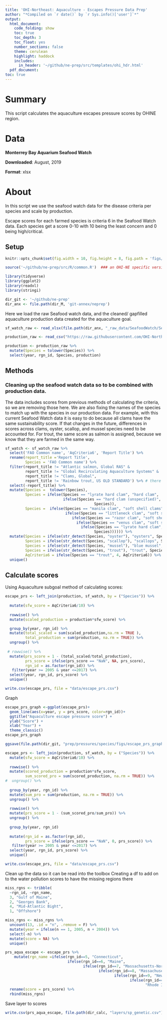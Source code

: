 ```yaml
---
title: 'OHI-Northeast: Aquaculture - Escapes Pressure Data Prep'
author: "*Compiled on `r date()` by `r Sys.info()['user']`*"
output: 
  html_document:
    code_folding: show
    toc: true
    toc_depth: 3
    toc_float: yes
    number_sections: false
    theme: cerulean
    highlight: haddock
    includes: 
      in_header: '~/github/ne-prep/src/templates/ohi_hdr.html'
  pdf_document:
toc: true
---
```


# Summary

This script calculates the aquaculture escapes pressure scores by OHINE region. 

# Data

**Monterrey Bay Aquarium Seafood Watch** 

**Downloaded**: August, 2019

**Format**: xlsx

# About
In this script we use the seafood watch data for the disease criteria per species and scale by production.

Escape scores for each farmed species is criteria 6 in the Seafood Watch data. Each species get a score 0-10 with 10 being the least concern and 0 being high/critical.

## Setup

``` r

knitr::opts_chunk$set(fig.width = 10, fig.height = 8, fig.path = 'figs/', message = FALSE, warning = FALSE)

source('~/github/ne-prep/src/R/common.R')  ### an OHI-NE specific version of common.R

library(tidyverse)
library(ggplot2)
library(readxl)
library(stringi)

dir_git <- '~/github/ne-prep'
dir_anx <- file.path(dir_M, 'git-annex/neprep')
```

Here we load the raw Seafood watch data, and the cleaned/ gapfilled aquaculture production data created for the aquaculture goal.
```r
sf_watch_raw <- read_xlsx(file.path(dir_anx, "_raw_data/SeafoodWatch/Seafood_Watch_USAquaculture82319.xlsx"))

production_raw <- read_csv("https://raw.githubusercontent.com/OHI-Northeast/ne-scores/master/region/layers/mar_production.csv")

production <- production_raw %>% 
  mutate(Species = tolower(Species)) %>% 
  select(year, rgn_id, Species, production)
```

## Methods

### Cleaning up the seafood watch data so to be combined with production data.
The data includes scores from previous methods of calculating the criteria, so we are removing those here. We are also fixing the names of the species to match up with the species in our production data. For example, with this current Seafood Watch data it is easy to do because all clams have the same sustainability score. If that changes in the future, differences in scores across clams, oyster, scallop, and mussel species need to be accounted for. For trout, the same score as salmon is assigned, because we know that they are farmed in the same way.
```r
sf_watch <- sf_watch_raw %>% 
  select('FAO Common name', 'AqCriteria6', 'Report Title') %>% 
  rename(report_title ='Report Title',
         Species = 'FAO Common name') %>% 
  filter(report_title != "Atlantic salmon, Global RAS" & 
         report_title != "Global Recirculating Aquaculture Systems" &
         report_title != "Clams, Global",
         report_title != 'Rainbow trout, US OLD STANDARD') %>% # there are 3 different atlantic salmon scores, we are keeping the when Report Title' == Atlantic Salmon, Atlantic North America; we are also keeping "Clams, Global NEW STANDARD" and removing the old one; same with trout as with clams
  select(-report_title) %>% 
  mutate(Species =  tolower(Species),
         Species = ifelse(Species == "lyrate hard clam", "hard clam",
                          ifelse(Species == "hard clam (unspecified)", "hard clam",
                                        Species)),
         Species =  ifelse(Species == "manila clam", "soft shell clams", # all clams have the save score, but choosing to keep these se
                           ifelse(Species == "littleneck clam", "soft shell clams",
                              ifelse(Species == "razor clam", "soft shell clams",
                                ifelse(Species == "venus clam", "soft shell clams",
                                  ifelse(Species == "lyrate hard clam", "soft shell clams",
                                        Species)))))) %>% 
  mutate(Species = ifelse(str_detect(Species, "oyster"), "oysters", Species),
         Species = ifelse(str_detect(Species, "scallop"), "scallops", Species),
         Species = ifelse(str_detect(Species, "mussel"), "blue mussel", Species),
         Species = ifelse(str_detect(Species, "trout"), "trout", Species), #all oysters, scallops, and mussels have the same score; rainbow trout is farmed in the northeast, change the name for merging
         AqCriteria6 = ifelse(Species == "trout", 4, AqCriteria6)) %>% #this data set uses rainbow trout which is a freshwater trout. our trout is not freshwater, so we are using our knowlege of similarities to slamon aquaculture
  unique() 
```

## Calculate scores

Using Aquaculture subgoal method of calculating scores:

```r
escape_prs <- left_join(production, sf_watch, by = ("Species")) %>% 
  
  mutate(sfw_score = AqCriteria6/10) %>% 
  
  rowwise() %>% 
  mutate(scaled_production = production*sfw_score) %>% 

  group_by(year, rgn_id) %>% 
  mutate(total_scaled = sum(scaled_production,na.rm = TRUE ),
         total_production = sum(production, na.rm = TRUE)) %>% 
  ungroup() %>% 
  
 # rowwise() %>% 
  mutate(prs_score = 1 - (total_scaled/total_production),
         prs_score = ifelse(prs_score == "NaN", NA, prs_score),
         rgn_id = as.factor(rgn_id)) %>% 
   filter(year >= 2005 & year <=2017) %>% 
  select(year, rgn_id, prs_score) %>% 
  unique()

write.csv(escape_prs, file = "data/escape_prs.csv")

```


Graph
```r
escape_prs_graph <-ggplot(escape_prs)+
  geom_line(aes(x=year, y = prs_score, color=rgn_id))+
  ggtitle("Aquaculture escape pressure score") +
  ylab("Score") +
  xlab("Year") +
  theme_classic() 
escape_prs_graph

ggsave(file.path(dir_git, "prep/pressures/species/figs/escape_prs_graph.png"), width=7, height=5, dpi=300)
```


```r
escape_prs <- left_join(production, sf_watch, by = ("Species")) %>% 
  mutate(sfw_score = AqCriteria6/10) %>% 
  
  rowwise() %>% 
  mutate(scored_production = production*sfw_score,
         sum_scored_pro = sum(scored_production, na.rm = TRUE)) %>% 
#  ungroup() %>% 
  
  group_by(year, rgn_id) %>% 
  mutate(sum_pro = sum(production, na.rm = TRUE)) %>% 
  ungroup() %>% 
  
  rowwise() %>% 
  mutate(prs_score = 1 - (sum_scored_pro/sum_pro)) %>% 
  ungroup() %>% 
  
  group_by(year, rgn_id)
  
  mutate(rgn_id = as.factor(rgn_id),
         prs_score = ifelse(prs_score == "NaN", 0, prs_score)) %>% 
   filter(year >= 2005 & year <=2017) %>% 
  select(year, rgn_id, prs_score) %>% 
  unique()

write.csv(escape_prs, file = "data/escape_prs.csv")
```



Clean up the data so it can be read into the toolbox
Creating a df to add on to the water pollution scores to have the missing regions there 
```r
miss_rgns <- tribble(
  ~rgn_id, ~rgn_name,
  3, "Gulf of Maine",
  2, "Georges Bank",
  4, "Mid-Atlantic Bight",
  1, "Offshore") 

miss_rgns <- miss_rgns %>% 
  uncount(13, .id = "n", .remove = F) %>%
  mutate(year = ifelse(n == 1, 2005, n + 2004)) %>%
  select(-n) %>% 
  mutate(score = NA) %>% 
  unique()
```


```r
prs_aqua_escape <- escape_prs %>% 
    mutate(rgn_name =ifelse(rgn_id==5, "Connecticut",
                            ifelse(rgn_id==6, "Maine",
                                   ifelse(rgn_id==7, "Massachusetts-North",
                                          ifelse(rgn_id==8, "Massachusetts-South",
                                                 ifelse(rgn_id==9, "New Hampshire",
                                                        ifelse(rgn_id==10, "New York",
                                                               "Rhode Island"))))))) %>% 
  rename(score = prs_score) %>% 
  rbind(miss_rgns)
```


Save layer to scores
```r
write.csv(prs_aqua_escape, file.path(dir_calc, "layers/sp_genetic.csv"))
```




